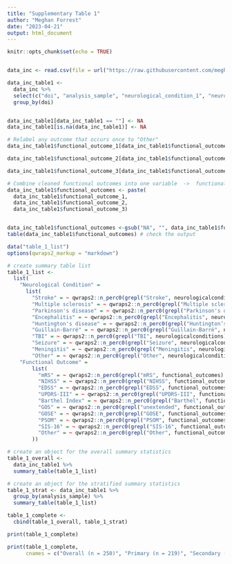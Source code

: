```yaml
---
title: "Supplementary Table 1"
author: "Meghan Forrest"
date: "2023-04-21"
output: html_document
---
```


```r
knitr::opts_chunk$set(echo = TRUE)


data_inc <- read.csv(file = url("https://raw.githubusercontent.com/meghanrforrest/SPBG-meta-research-study/main/included_data.csv"))
```


```r
data_inc_table1 <-
  data_inc %>% 
  select(c("doi", "analysis_sample", "neurological_condition_1", "neurological_condition_2", "functional_outcome", "functional_outcome_1", "functional_outcome_2", "functional_outcome_3")) %>% 
  group_by(doi) 


data_inc_table1[data_inc_table1 == ""] <- NA
data_inc_table1[is.na(data_inc_table1)] <- NA

# Relabel any outcome that occurs once to "Other"
data_inc_table1$functional_outcome_1[data_inc_table1$functional_outcome_1 %in% names(which(table(c(data_inc_table1$functional_outcome_1, data_inc_table1$functional_outcome_2, data_inc_table1$functional_outcome_3)) < 3))] = "Other"

data_inc_table1$functional_outcome_2[data_inc_table1$functional_outcome_2 %in% names(which(table(c(data_inc_table1$functional_outcome_1, data_inc_table1$functional_outcome_2, data_inc_table1$functional_outcome_3)) < 3))] = "Other"

data_inc_table1$functional_outcome_3[data_inc_table1$functional_outcome_3 %in% names(which(table(c(data_inc_table1$functional_outcome_1, data_inc_table1$functional_outcome_3, data_inc_table1$functional_outcome_3)) < 3))] = "Other"

# Combine cleaned functional outcomes into one variable  ->  functional_outcomes
data_inc_table1$functional_outcomes <- paste(
  data_inc_table1$functional_outcome_1, 
  data_inc_table1$functional_outcome_2, 
  data_inc_table1$functional_outcome_3)


data_inc_table1$functional_outcomes <-gsub("NA", "", data_inc_table1$functional_outcomes)
table(data_inc_table1$functional_outcomes) # check the output
```


```r
data("table_1_list")
options(qwraps2_markup = "markdown")

# create summary table list
table_1_list <-
  list(
    "Neurological Condition" =
      list(
        "Stroke" = ~ qwraps2::n_perc0(grepl("Stroke", neurologicalconditions) == "TRUE" , show_symbol = TRUE), 
        "Multiple sclerosis" = ~ qwraps2::n_perc0(grepl("Multiple sclerosis", neurologicalconditions) == "TRUE", show_symbol = TRUE), 
        "Parkinson's disease" = ~ qwraps2::n_perc0(grepl("Parkinson's disease", neurologicalconditions) == "TRUE", show_symbol = TRUE), 
        "Encephalitis" = ~ qwraps2::n_perc0(grepl("Encephalitis", neurologicalconditions) == "TRUE", show_symbol = TRUE),
        "Huntington's disease" = ~ qwraps2::n_perc0(grepl("Huntington’s disease", neurologicalconditions) == "TRUE", show_symbol = TRUE),
        "Guillain-Barré" = ~ qwraps2::n_perc0(grepl("Guillain-Barré", neurologicalconditions) == "TRUE", show_symbol = TRUE),
        "TBI" = ~ qwraps2::n_perc0(grepl("TBI", neurologicalconditions) == "TRUE", show_symbol = TRUE),
        "Seizure" = ~ qwraps2::n_perc0(grepl("Seizure", neurologicalconditions) == "TRUE", show_symbol = TRUE),
        "Meningitis" = ~ qwraps2::n_perc0(grepl("Meningitis", neurologicalconditions) == "TRUE", show_symbol = TRUE),
        "Other" = ~ qwraps2::n_perc0(grepl("Other", neurologicalconditions) == "TRUE", show_symbol = TRUE)),
    "Functional Outcome" =
        list(
          "mRS" = ~ qwraps2::n_perc0(grepl("mRS", functional_outcomes) == "TRUE", show_symbol = TRUE), 
          "NIHSS" = ~ qwraps2::n_perc0(grepl("NIHSS", functional_outcomes) == "TRUE", show_symbol = TRUE), 
          "EDSS" = ~ qwraps2::n_perc0(grepl("EDSS", functional_outcomes) == "TRUE", show_symbol = TRUE),
          "UPDRS-III" = ~ qwraps2::n_perc0(grepl("UPDRS-III", functional_outcomes) == "TRUE", show_symbol = TRUE), 
          "Barthel Index" = ~ qwraps2::n_perc0(grepl("Barthel", functional_outcomes) == "TRUE", show_symbol = TRUE),
          "GOS" = ~ qwraps2::n_perc0(grepl("unextended", functional_outcomes) == "TRUE", show_symbol = TRUE), 
          "GOSE" = ~ qwraps2::n_perc0(grepl("GOSE", functional_outcomes) == "TRUE", show_symbol = TRUE),
          "PSOM" = ~ qwraps2::n_perc0(grepl("PSOM", functional_outcomes) == "TRUE", show_symbol = TRUE), 
          "SIS-16" = ~ qwraps2::n_perc0(grepl("SIS-16", functional_outcomes) == "TRUE", show_symbol = TRUE), 
          "Other" = ~ qwraps2::n_perc0(grepl("Other", functional_outcomes) == "TRUE", show_symbol = TRUE)
        ))

# create an object for the overall summary statistics            
table_1_overall <-
  data_inc_table1 %>%
  summary_table(table_1_list)

# create an object for the stratified summary statistics  
table_1_strat <- data_inc_table1 %>%
  group_by(analysis_sample) %>% 
  summary_table(table_1_list)

table_1_complete <-
  cbind(table_1_overall, table_1_strat)

print(table_1_complete)

print(table_1_complete,
      cnames = c("Overall (n = 250)", "Primary (n = 219)", "Secondary (n = 31)"))
```